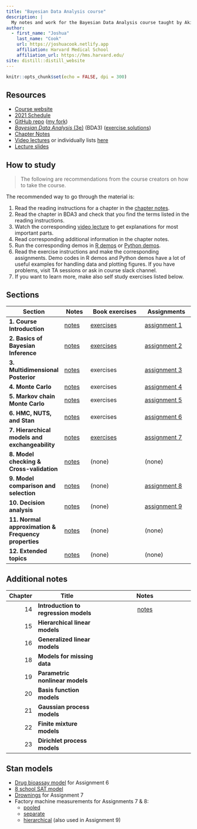 ```yaml
---
title: "Bayesian Data Analysis course"
description: |
  My notes and work for the Bayesian Data Analysis course taught by Aki Vehtari.
author:
  - first_name: "Joshua"
    last_name: "Cook"
    url: https://joshuacook.netlify.app
    affiliation: Harvard Medical School
    affiliation_url: https://hms.harvard.edu/
site: distill::distill_website
---
```


```r
knitr::opts_chunk$set(echo = FALSE, dpi = 300)
```

## Resources

- [Course website](https://avehtari.github.io/BDA_course_Aalto/)
- [2021 Schedule](https://avehtari.github.io/BDA_course_Aalto/Aalto2021.html#Schedule_2021)
- [GitHub repo](https://github.com/avehtari/BDA_course_Aalto) ([my fork](https://github.com/jhrcook/BDA_course_Aalto))
- [*Bayesian Data Analysis* (3e)](https://users.aalto.fi/~ave/BDA3.pdf) (BDA3) ([exercise solutions](book/bda-exercise-solutions3.pdf))
- [Chapter Notes](https://avehtari.github.io/BDA_course_Aalto/chapter_notes/BDA_notes.pdf)
- [Video lectures](https://aalto.cloud.panopto.eu/Panopto/Pages/Sessions/List.aspx#folderID=%22f0ec3a25-9e23-4935-873b-a9f401646812%22) or individually lists [here](https://avehtari.github.io/BDA_course_Aalto/#videos)
- [Lecture slides](https://github.com/avehtari/BDA_course_Aalto/tree/master/slides)

## How to study

> The following are recommendations from the course creators on how to take the course.

The recommended way to go through the material is:

1. Read the reading instructions for a chapter in the [chapter notes](https://avehtari.github.io/BDA_course_Aalto/chapter_notes/BDA_notes.pdf).
2. Read the chapter in BDA3 and check that you find the terms listed in the reading instructions.
3. Watch the corresponding [video lecture](https://aalto.cloud.panopto.eu/Panopto/Pages/Sessions/List.aspx#folderID=%22f0ec3a25-9e23-4935-873b-a9f401646812%22) to get explanations for most important parts.
4. Read corresponding additional information in the chapter notes.
5. Run the corresponding demos in [R demos](https://github.com/avehtari/BDA_R_demos) or [Python demos](https://github.com/avehtari/BDA_py_demos).
6. Read the exercise instructions and make the corresponding assignments. Demo codes in R demos and Python demos have a lot of useful examples for handling data and plotting figures. If you have problems, visit TA sessions or ask in course slack channel.
7. If you want to learn more, make also self study exercises listed below.

## Sections

| Section | Notes | Book exercises | Assignments |
|---------|-------|----------------|-------------|
| **1. Course Introduction** | [notes](notes/01_introduction_bda3-01.html) | [exercises](book-exercises/bda-exercises-01.html) | [assignment 1](assignments/jhcook-assignment-01.html) |
| **2. Basics of Bayesian Inference** | [notes](notes/02_basics-of-Bayesian-inference_bda3-02.html) | [exercises](book-exercises/bda-exercises-02.html) | [assignment 2](assignments/jhcook-assignment-02.html) |
| **3. Multidimensional Posterior** | [notes](notes/03_multidimensional-posterior_bda3-03.html) | exercises | [assignment 3](assignments/jhcook-assignment-03.html) |
| **4. Monte Carlo** | [notes](notes/04_monte-carlo_bda3-10.html) | exercises | [assignment 4](assignments/jhcook-assignment-04.html) |
| **5. Markov chain Monte Carlo** | [notes](notes/05_mcmc_bda3-11.html) | exercises | [assignment 5](assignments/jhcook-assignment-05.html) |
| **6. HMC, NUTS, and Stan** | [notes](notes/06_hmc-nuts-stan_bda3-12.html) | exercises | [assignment 6](assignments/jhcook-assignment-06.html) |
| **7. Hierarchical models and exchangeability** | [notes](notes/07_hierarchical-models_bda3-5.html) | [exercises](book-exercises/bda-exercises-07.html) | [assignment 7](assignments/jhcook-assignment-07.html) |
| **8. Model checking & Cross-validation** | [notes](notes/08_model-checking-and-cv_bda3-6-7.html) | (none) | (none) |
| **9. Model comparison and selection** | [notes](notes/09_model-selection_bda3-7.html) | (none) | [assignment 8](assignments/jhcook-assignment-08.html) |
| **10. Decision analysis** | [notes](notes/10_decision-analysis_bda3-9.html) | (none) | [assignment 9](assignments/jhcook-assignment-09.html) |
| **11. Normal approximation & Frequency properties** | [notes](notes/11_normal-approx-freq-properties_bda3-04.html) | (none) | (none) |
| **12. Extended topics** | [notes](notes/12_extended-topics.html) | (none) | (none) |

## Additional notes

| Chapter | Title                                 | Notes                                                    |
|--------:|---------------------------------------|:--------------------------------------------------------:|
|      14 | **Introduction to regression models** | [notes](notes/13_intro-to-regression-models_bda3-14.Rmd) |
|      15 | **Hierarchical linear models**        |  |
|      16 | **Generalized linear models**         |  |
|      18 | **Models for missing data**           |  |
|      19 | **Parametric nonlinear models**       |  |
|      20 | **Basis function models**             |  |
|      21 | **Gaussian process models**           |  |
|      22 | **Finite mixture models**             |  |
|      23 | **Dirichlet process models**          |  |

## Stan models

- [Drug bioassay model](models/assignment06-bioassay.stan) for Assignment 6
- [8 school SAT model](models/8-schools.stan)
- [Drownings](models/assignment07-drownings.stan) for Assignment 7
- Factory machine measurements for Assignments 7 & 8:
  - [pooled](models/assignment07_factories_pooled.stan)
  - [separate](models/assignment07_factories_separate.stan)
  - [hierarchical](models/assignment07_factories_hierarchical.stan) (also used in Assignment 9)
